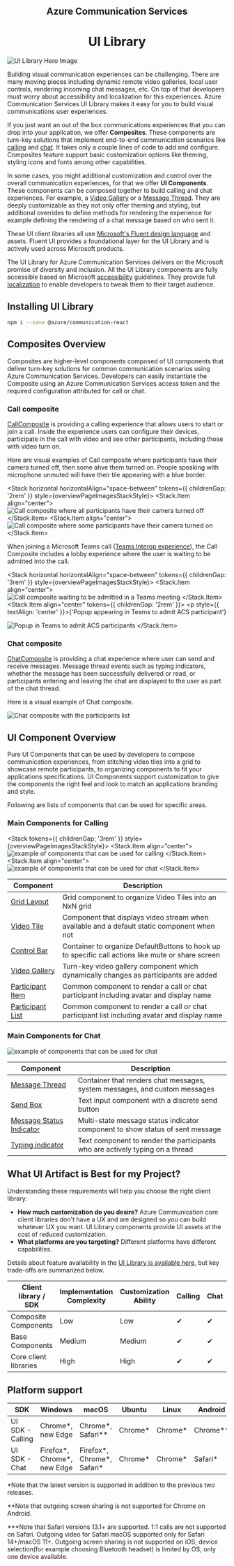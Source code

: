 
<Meta id="overview" title="Overview" />

<Stack horizontal horizontalAlign="space-between" style={overviewPageImagesStackStyle}>
  <Stack.Item align="center">
    <h2
      style={{
        fontFamily: '"Segoe UI", sans-serif',
        color: 'rgba(0,0,0,.5)',
        fontSize: '1.125rem',
        fontWeight: '500',
        border: 'none',
        margin: '0rem 0rem 0.25rem 0rem',
        lineHeight: '1.5rem'
      }}
    >
      Azure Communication Services
    </h2>
    <h1
      style={{
        fontFamily: '"Segoe UI", sans-serif',
        color: '#0078D4',
        fontWeight: '600',
        fontSize: '2rem',
        margin: '0rem',
        lineHeight: '2.5rem'
      }}
    >
      UI Library
    </h1>
  </Stack.Item>
  <Stack.Item align="center">
    <img src="images/hero.svg" alt="UI Library Hero Image" style={{ maxHeight: '18.75rem' }} />
  </Stack.Item>
</Stack>

Building visual communication experiences can be challenging.
There are many moving pieces including dynamic remote video galleries, local user controls, rendering incoming chat messages, etc.
On top of that developers must worry about accessibility and localization for this experiences.
Azure Communication Services UI Library makes it easy for you to build visual communications user experiences.

If you just want an out of the box communications experiences that you can drop into your application, we offer **Composites**.
These components are turn-key solutions that implement end-to-end communication scenarios like [calling](./?path=/story/composites-call-basicexample--basic-example) and [chat](./?path=/story/composites-chat-basicexample--basic-example).
It takes only a couple lines of code to add and configure.
Composites feature support basic customization options like theming, styling icons and fonts among other capabilities.

In some cases, you might additional customization and control over the overall communication experiences, for that we offer **UI Components**.
These components can be composed together to build calling and chat experiences. For example, a [Video Gallery](./?path=/story/ui-components-videotile--video-tile) or a [Message Thread](./?path=/story/ui-components-messagethread--message-thread).
They are deeply customizable as they not only offer theming and styling, but additional overrides to define methods for rendering the experience for example defining the rendering of a chat message based on who sent it.

These UI client libraries all use [Microsoft's Fluent design language](https://developer.microsoft.com/fluentui/) and assets. Fluent UI provides a foundational layer for the UI Library and is actively used across Microsoft products.

The UI Library for Azure Communication Services delivers on the Microsoft promise of diversity and inclusion.
All the UI Library components are fully accessible based on Microsoft [accessibility](./?path=/docs/accessibility--page) guidelines.
They provide full [localization](./?path=/docs/localization--page) to enable developers to tweak them to their target audience.

## Installing UI Library

```bash
npm i --save @azure/communication-react
```

## Composites Overview

Composites are higher-level components composed of UI components that deliver turn-key solutions for common communication scenarios using Azure Communication Services.
Developers can easily instantiate the Composite using an Azure Communication Services access token and the required configuration attributed for call or chat.

### Call composite

[CallComposite](./?path=/story/composites-call-basicexample--basic-example) is providing a calling experience that allows users to start or join a call. Inside the experience users can configure their
devices, participate in the call with video and see other participants, including those with video turn on.

Here are visual examples of Call composite where participants have their camera turned off, then some ahve them turned on.
People speaking with microphone unmuted will have their tile appearing with a blue border.

<Stack horizontal horizontalAlign="space-between" tokens={{ childrenGap: '2rem' }} style={overviewPageImagesStackStyle}>
  <Stack.Item align="center">
    <img
      src="images/callComposite_CamerasOff.png"
      alt="Call composite where all participants have their camera turned off"
    />
  </Stack.Item>
  <Stack.Item align="center">
    <img
      src="images/callComposite_CamerasOn.png"
      alt="Call composite where some participants have their camera turned on"
    />
  </Stack.Item>
</Stack>

When joining a Microsoft Teams call ([Teams Interop experience](./?path=/docs/examples-teamsinterop-compliancebanner--compliance-banner)), the
Call Composite includes a lobby experience where the user is waiting to be admitted into the call.

<Stack horizontal horizontalAlign="space-between" tokens={{ childrenGap: '3rem' }} style={overviewPageImagesStackStyle}>
  <Stack.Item align="center">
    <img
      src="images/callComposite_TeamsInterop_WaitingLobby.png"
      alt="Call composite waiting to be admitted in a Teams meeting"
    />
  </Stack.Item>
  <Stack.Item align="center" tokens={{ childrenGap: '2rem' }}>
    <p style={{ textAlign: 'center' }}>{'Popup appearing in Teams to admit ACS participant'}</p>
    <img
      src="images/callComposite_TeamsInterop_AdmissionFromTeams.png"
      alt="Popup in Teams to admit ACS participants"
    />
  </Stack.Item>
</Stack>

### Chat composite

[ChatComposite](./?path=/story/composites-chat-basicexample--basic-example) is providing a chat experience where user can send and receive
messages. Message thread events such as typing indicators, whether the message has been successfully delivered or read, or participants entering
and leaving the chat are displayed to the user as part of the chat thread.

Here is a visual example of Chat composite.

<Stack style={overviewPageImagesStackStyle}>
  <Stack.Item align="center">
    <img src="images/chatComposite_NoParticipantsList.png" alt="Chat composite with the participants list" />
  </Stack.Item>
</Stack>

## UI Component Overview

Pure UI Components that can be used by developers to compose communication experiences, from stitching video tiles into a grid to showcase remote participants, to organizing components to fit your applications specifications.
UI Components support customization to give the components the right feel and look to match an applications branding and style.

Following are lists of components that can be used for specific areas.

### Main Components for Calling

<Stack tokens={{ childrenGap: '3rem' }} style={overviewPageImagesStackStyle}>
  <Stack.Item align="center">
    <img src="images/components_calling.png" alt="example of components that can be used for calling" />
  </Stack.Item>
  <Stack.Item align="center">
    <img src="images/components_common.png" alt="example of components that can be used for chat" />
  </Stack.Item>
</Stack>

| Component                                                                          | Description                                                                                        |
| ---------------------------------------------------------------------------------- | -------------------------------------------------------------------------------------------------- |
| [Grid Layout](./?path=/story/ui-components-gridlayout--grid-layout)                | Grid component to organize Video Tiles into an NxN grid                                            |
| [Video Tile](./?path=/story/ui-components-videotile--video-tile)                   | Component that displays video stream when available and a default static component when not        |
| [Control Bar](./?path=/story/ui-components-controlbar--control-bar)                | Container to organize DefaultButtons to hook up to specific call actions like mute or share screen |
| [Video Gallery](./?path=/story/ui-components-videogallery--video-gallery)          | Turn-key video gallery component which dynamically changes as participants are added               |
| [Participant Item](./?path=/story/ui-components-participantitem--participant-item) | Common component to render a call or chat participant including avatar and display name            |
| [Participant List](./?path=/story/ui-components-participantlist--participant-list) | Common component to render a call or chat participant list including avatar and display name       |

### Main Components for Chat

<Stack style={overviewPageImagesStackStyle}>
  <Stack.Item align="center">
    <img src="images/components_chat.png" alt="example of components that can be used for chat" />
  </Stack.Item>
</Stack>

| Component                                                                                                 | Description                                                                   |
| --------------------------------------------------------------------------------------------------------- | ----------------------------------------------------------------------------- |
| [Message Thread](./?path=/story/ui-components-messagethread--message-thread)                              | Container that renders chat messages, system messages, and custom messages    |
| [Send Box](./?path=/story/ui-components-sendbox--send-box)                                                | Text input component with a discrete send button                              |
| [Message Status Indicator](./?path=/story/ui-components-messagestatusindicator--message-status-indicator) | Multi-state message status indicator component to show status of sent message |
| [Typing indicator](./?path=/story/ui-components-typingindicator--typing-indicator)                        | Text component to render the participants who are actively typing on a thread |

## What UI Artifact is Best for my Project?

Understanding these requirements will help you choose the right client library:

- **How much customization do you desire?** Azure Communication core client libraries don't have a UX and are designed so you can build whatever UX you want. UI Library components provide UI assets at the cost of reduced customization.
- **What platforms are you targeting?** Different platforms have different capabilities.

Details about feature availability in the [UI Library is available here](./?path=/story/usecases--page), but key trade-offs are summarized below.

| Client library / SDK  | Implementation Complexity | Customization Ability | Calling | Chat | [Teams Interop](https://docs.microsoft.com/azure/communication-services/concepts/teams-interop) |
| --------------------- | ------------------------- | --------------------- | ------- | ---- | ----------------------------------------------------------------------------------------------- |
| Composite Components  | Low                       | Low                   | ✔       | ✔    | ✔                                                                                               |
| Base Components       | Medium                    | Medium                | ✔       | ✔    | ✔                                                                                               |
| Core client libraries | High                      | High                  | ✔       | ✔    | ✔                                                                                               |

## Platform support

| SDK              | Windows                       | macOS                         | Ubuntu   | Linux    | Android    | iOS          |
| ---------------- | ----------------------------- | ----------------------------- | -------- | -------- | ---------- | ------------ |
| UI SDK - Calling | Chrome\*, new Edge            | Chrome\*, Safari\*\*          | Chrome\* | Chrome\* | Chrome\*\* | Safari\*\*\* |
| UI SDK - Chat    | Firefox\*, Chrome\*, new Edge | Firefox\*, Chrome\*, Safari\* | Chrome\* | Chrome\* | Safari\*   |

\*Note that the latest version is supported in addition to the
previous two releases.

\*\*Note that outgoing screen sharing is not supported for Chrome on Android.

\*\*\*Note that Safari versions 13.1+ are supported. 1:1 calls are not supported on Safari. Outgoing video for Safari
macOS supported only for Safari 14+/macOS 11+. Outgoing screen sharing
is not supported on iOS, device selection(for example choosing Bluetooth headset) is limited by OS, only one device available.
